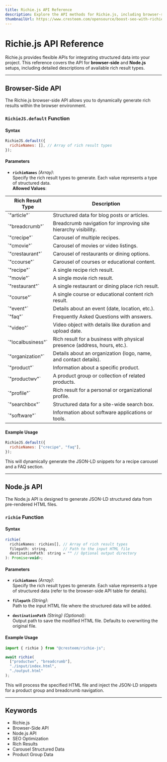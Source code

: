 ```yaml
---
title: Richie.js API Reference
description: Explore the API methods for Richie.js, including browser-side and Node.js implementations for rich result generation.
thumbnailUrl: https://www.cresteem.com/opensource/boost-seo-with-richie-js/thumbnail.webp
---
```


# Richie.js API Reference

Richie.js provides flexible APIs for integrating structured data into your project. This reference covers the API for **browser-side** and **Node.js** setups, including detailed descriptions of available rich result types.

---

## Browser-Side API

The Richie.js browser-side API allows you to dynamically generate rich results within the browser environment.

### `RichieJS.default` Function

#### Syntax

```javascript
RichieJS.default({
  richieNames: [], // Array of rich result types
});
```

#### Parameters

- **`richieNames`** _(Array)_:  
  Specify the rich result types to generate. Each value represents a type of structured data.  
  **Allowed Values**:


<Table id="env">
  <thead>
    <Tr>
      <Th>Rich Result Type</Th>
      <Th>Description</Th>
    </Tr>
  </thead>
  <tbody>
    <Tr>
      <Td>`"article"`</Td>
      <Td>Structured data for blog posts or articles.</Td>
    </Tr>
    <Tr>
      <Td>`"breadcrumb"`</Td>
      <Td>Breadcrumb navigation for improving site hierarchy visibility.</Td>
    </Tr>
    <Tr>
      <Td>`"crecipe"`</Td>
      <Td>Carousel of multiple recipes.</Td>
    </Tr>
    <Tr>
      <Td>`"cmovie"`</Td>
      <Td>Carousel of movies or video listings.</Td>
    </Tr>
    <Tr>
      <Td>`"crestaurant"`</Td>
      <Td>Carousel of restaurants or dining options.</Td>
    </Tr>
    <Tr>
      <Td>`"ccourse"`</Td>
      <Td>Carousel of courses or educational content.</Td>
    </Tr>
    <Tr>
      <Td>`"recipe"`</Td>
      <Td>A single recipe rich result.</Td>
    </Tr>
    <Tr>
      <Td>`"movie"`</Td>
      <Td>A single movie rich result.</Td>
    </Tr>
    <Tr>
      <Td>`"restaurant"`</Td>
      <Td>A single restaurant or dining place rich result.</Td>
    </Tr>
    <Tr>
      <Td>`"course"`</Td>
      <Td>A single course or educational content rich result.</Td>
    </Tr>
    <Tr>
      <Td>`"event"`</Td>
      <Td>Details about an event (date, location, etc.).</Td>
    </Tr>
    <Tr>
      <Td>`"faq"`</Td>
      <Td>Frequently Asked Questions with answers.</Td>
    </Tr>
    <Tr>
      <Td>`"video"`</Td>
      <Td>Video object with details like duration and upload date.</Td>
    </Tr>
    <Tr>
      <Td>`"localbusiness"`</Td>
      <Td>
        Rich result for a business with physical presence (address, hours,
        etc.).
      </Td>
    </Tr>
    <Tr>
      <Td>`"organization"`</Td>
      <Td>Details about an organization (logo, name, and contact details).</Td>
    </Tr>
    <Tr>
      <Td>`"product"`</Td>
      <Td>Information about a specific product.</Td>
    </Tr>
    <Tr>
      <Td>`"productwv"`</Td>
      <Td>A product group or collection of related products.</Td>
    </Tr>
    <Tr>
      <Td>`"profile"`</Td>
      <Td>Rich result for a personal or organizational profile.</Td>
    </Tr>
    <Tr>
      <Td>`"searchbox"`</Td>
      <Td>Structured data for a site-wide search box.</Td>
    </Tr>
    <Tr>
      <Td>`"software"`</Td>
      <Td>Information about software applications or tools.</Td>
    </Tr>
  </tbody>
</Table>

#### Example Usage

```javascript
RichieJS.default({
  richieNames: ["crecipe", "faq"],
});
```

This will dynamically generate the JSON-LD snippets for a recipe carousel and a FAQ section.

---

## Node.js API

The Node.js API is designed to generate JSON-LD structured data from pre-rendered HTML files.

### `richie` Function

#### Syntax

```javascript
richie(
  richieNames: richies[], // Array of rich result types
  filepath: string,       // Path to the input HTML file
  destinationPath: string = "" // Optional output directory
): Promise<void>;
```

#### Parameters

- **`richieNames`** _(Array)_:  
  Specify the rich result types to generate. Each value represents a type of structured data (refer to the browser-side API table for details).

- **`filepath`** _(String)_:  
  Path to the input HTML file where the structured data will be added.

- **`destinationPath`** _(String)_ _(Optional)_:  
  Output path to save the modified HTML file. Defaults to overwriting the original file.

#### Example Usage

```javascript
import { richie } from "@cresteem/richie-js";

await richie(
  ["productwv", "breadcrumb"],
  "./input/index.html",
  "./output.html"
);
```

This will process the specified HTML file and inject the JSON-LD snippets for a product group and breadcrumb navigation.

---

## Keywords


<ul className={style.keywords}>
  <li>Richie.js</li>
  <li>Browser-Side API</li>
  <li>Node.js API</li>
  <li>SEO Optimization</li>
  <li>Rich Results</li>
  <li>Carousel Structured Data</li>
  <li>Product Group Data</li>
</ul>
